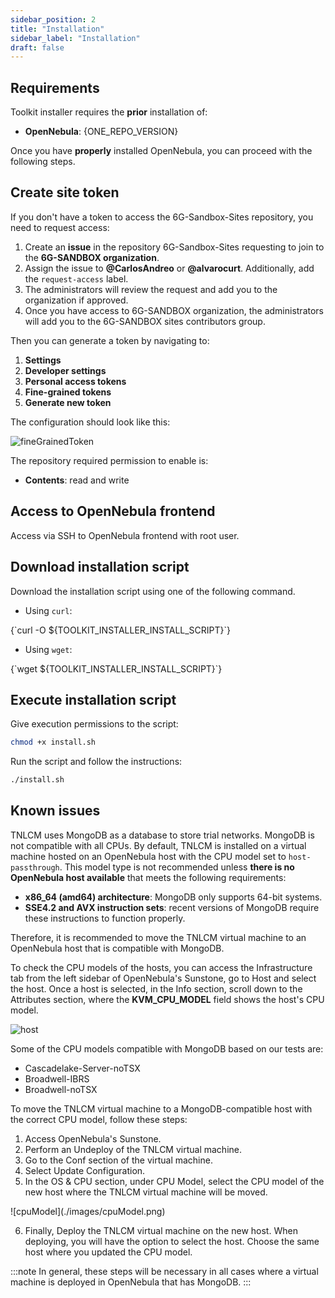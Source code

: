 ```yaml
---
sidebar_position: 2
title: "Installation"
sidebar_label: "Installation"
draft: false
---
```



## Requirements

Toolkit installer requires the **prior** installation of:

- **OpenNebula**: <Link to={ONE_REPO_RELEASE}>{ONE_REPO_VERSION}</Link>

Once you have **properly** installed OpenNebula, you can proceed with the following steps.

## Create site token

If you don't have a token to access the 6G-Sandbox-Sites repository, you need to request access:

1. Create an <Link to={SITES_ACCESS_REQUEST_ISSUE}>**issue**</Link> in the repository 6G-Sandbox-Sites requesting to join to the <Link to={SANDBOX_REPO_ORG}>**6G-SANDBOX organization**</Link>.
2. Assign the issue to **@CarlosAndreo** or **@alvarocurt**. Additionally, add the `request-access` label.
3. The administrators will review the request and add you to the organization if approved.
4. Once you have access to 6G-SANDBOX organization, the administrators will add you to the <Link to={SANDBOX_REPO_TEAMS_SITES}>6G-SANDBOX sites contributors</Link> group.

Then you can generate a token by navigating to:

1. **Settings**
2. **Developer settings**
3. **Personal access tokens**
4. **Fine-grained tokens**
5. **Generate new token**

The configuration should look like this:

![fineGrainedToken](./images/fineGrainedToken.png)

The repository required permission to enable is:

- **Contents**: read and write

## Access to OpenNebula frontend

Access via SSH to OpenNebula frontend with root user.

## Download installation script

Download the installation script using one of the following command.

- Using `curl`:

<CodeBlock language="bash">
    {`curl -O ${TOOLKIT_INSTALLER_INSTALL_SCRIPT}`}
</CodeBlock>

- Using `wget`:

<CodeBlock language="bash">
    {`wget ${TOOLKIT_INSTALLER_INSTALL_SCRIPT}`}
</CodeBlock>

## Execute installation script

Give execution permissions to the script:

```bash
chmod +x install.sh
```

Run the script and follow the instructions:

```bash
./install.sh
```

## Known issues

TNLCM uses MongoDB as a database to store trial networks. MongoDB is not compatible with all CPUs. By default, TNLCM is installed on a virtual machine hosted on an OpenNebula host with the CPU model set to `host-passthrough`. This model type is not recommended unless **there is no OpenNebula host available** that meets the following requirements:

- **x86_64 (amd64) architecture**: MongoDB only supports 64-bit systems.
- **SSE4.2 and AVX instruction sets**: recent versions of MongoDB require these instructions to function properly.

Therefore, it is recommended to move the TNLCM virtual machine to an OpenNebula host that is compatible with MongoDB.

To check the CPU models of the hosts, you can access the Infrastructure tab from the left sidebar of OpenNebula's Sunstone, go to Host and select the host. Once a host is selected, in the Info section, scroll down to the Attributes section, where the **KVM_CPU_MODEL** field shows the host's CPU model.

![host](./images/host.png)

Some of the CPU models compatible with MongoDB based on our tests are:

- Cascadelake-Server-noTSX
- Broadwell-IBRS
- Broadwell-noTSX

To move the TNLCM virtual machine to a MongoDB-compatible host with the correct CPU model, follow these steps:

1. Access OpenNebula's Sunstone.
2. Perform an Undeploy of the TNLCM virtual machine.
3. Go to the Conf section of the virtual machine.
4. Select Update Configuration.
5. In the OS & CPU section, under CPU Model, select the CPU model of the new host where the TNLCM virtual machine will be moved.

<div style={{ textAlign: "center" }}>
    ![cpuModel](./images/cpuModel.png)
</div>

6. Finally, Deploy the TNLCM virtual machine on the new host. When deploying, you will have the option to select the host. Choose the same host where you updated the CPU model.

:::note
In general, these steps will be necessary in all cases where a virtual machine is deployed in OpenNebula that has MongoDB.
:::

